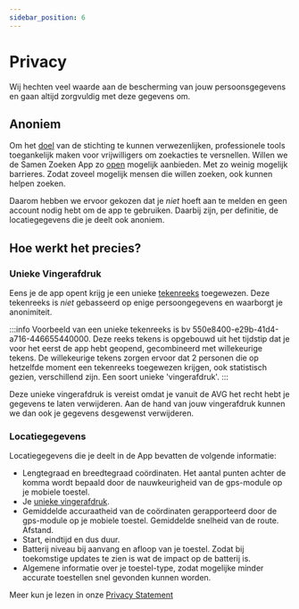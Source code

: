 ```yaml
---
sidebar_position: 6
---
```


# Privacy

Wij hechten veel waarde aan de bescherming van jouw persoonsgegevens en gaan altijd zorgvuldig met deze gegevens om.

## Anoniem

Om het [doel](./stichting#missie-zoekactie-versnellen) van de stichting te kunnen verwezenlijken,
professionele tools toegankelijk maken voor vrijwilligers om zoekacties te versnellen.
Willen we de Samen Zoeken App zo [open](./stichting#open) mogelijk aanbieden. Met zo weinig mogelijk barrieres.
Zodat zoveel mogelijk mensen die willen zoeken, ook kunnen helpen zoeken.

Daarom hebben we ervoor gekozen dat je *niet* hoeft aan te melden en geen account nodig hebt om de app te gebruiken.
Daarbij zijn, per definitie, de locatiegegevens die je deelt ook anoniem.

## Hoe werkt het precies?

### Unieke Vingerafdruk
Eens je de app opent krijg je een unieke [tekenreeks](https://nl.wikipedia.org/wiki/Universally_unique_identifier) toegewezen. 
Deze tekenreeks is *niet* gebasseerd op enige persoongegevens en waarborgt je anonimiteit. 
 
:::info
Voorbeeld van een unieke tekenreeks is bv 550e8400-e29b-41d4-a716-446655440000. Deze reeks tekens is opgebouwd uit het tijdstip dat je voor het eerst de app hebt geopend, gecombineerd met willekeurige tekens. 
De willekeurige tekens zorgen ervoor dat 2 personen die op hetzelfde moment een tekenreeks toegewezen krijgen, ook statistisch gezien, verschillend zijn. 
Een soort unieke 'vingerafdruk'. 
:::

Deze unieke vingerafdruk is vereist omdat je vanuit de AVG het recht hebt je gegevens te laten verwijderen. 
Aan de hand van jouw vingerafdruk kunnen we dan ook je gegevens desgewenst verwijderen. 

### Locatiegegevens
Locatiegegevens die je deelt in de App bevatten de volgende informatie:
* Lengtegraad en breedtegraad coördinaten. Het aantal punten achter de komma wordt bepaald door de nauwkeurigheid van de gps-module op je mobiele toestel.
* Je [unieke vingerafdruk](#unieke-vingerafdruk).
* Gemiddelde accuraatheid van de coördinaten gerapporteerd door de gps-module op je mobiele toestel. Gemiddelde snelheid van de route. Afstand.
* Start, eindtijd en dus duur. 
* Batterij niveau bij aanvang en afloop van je toestel. Zodat bij toekomstige updates te zien is wat de impact op de batterij is.
* Algemene informatie over je toestel-type, zodat mogelijke minder accurate toestellen snel gevonden kunnen worden.

Meer kun je lezen in onze [Privacy Statement](/privacy)
